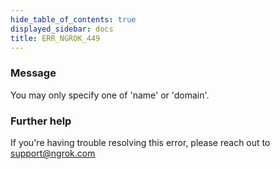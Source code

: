 ```yaml
---
hide_table_of_contents: true
displayed_sidebar: docs
title: ERR_NGROK_449
---
```


### Message

You may only specify one of 'name' or 'domain'.

### Further help

If you're having trouble resolving this error, please reach out to [support@ngrok.com](mailto:support@ngrok.com?subject=Help%20with%20ERR_NGROK_449)
